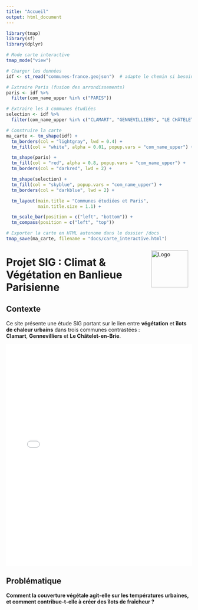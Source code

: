 ```yaml
---
title: "Accueil"
output: html_document
---
```


```r
library(tmap)
library(sf)
library(dplyr)

# Mode carte interactive
tmap_mode("view")

# Charger les données
idf <- st_read("communes-france.geojson")  # adapte le chemin si besoin

# Extraire Paris (fusion des arrondissements)
paris <- idf %>%
  filter(com_name_upper %in% c("PARIS"))

# Extraire les 3 communes étudiées
selection <- idf %>%
  filter(com_name_upper %in% c("CLAMART", "GENNEVILLIERS", "LE CHÂTELET-EN-BRIE"))

# Construire la carte
ma_carte <- tm_shape(idf) +
  tm_borders(col = "lightgray", lwd = 0.4) +
  tm_fill(col = "white", alpha = 0.01, popup.vars = "com_name_upper") +

  tm_shape(paris) +
  tm_fill(col = "red", alpha = 0.8, popup.vars = "com_name_upper") +
  tm_borders(col = "darkred", lwd = 2) +

  tm_shape(selection) +
  tm_fill(col = "skyblue", popup.vars = "com_name_upper") +
  tm_borders(col = "darkblue", lwd = 2) +

  tm_layout(main.title = "Communes étudiées et Paris",
            main.title.size = 1.1) +

  tm_scale_bar(position = c("left", "bottom")) +
  tm_compass(position = c("left", "top"))

# Exporter la carte en HTML autonome dans le dossier /docs
tmap_save(ma_carte, filename = "docs/carte_interactive.html")

```

<img src="logo.jpg" alt="Logo" width="100" style="float:right; margin: 10px;" />

# Projet SIG : Climat & Végétation en Banlieue Parisienne

## Contexte

Ce site présente une étude SIG portant sur le lien entre **végétation** et **îlots de chaleur urbains** dans trois communes contrastées :  
**Clamart**, **Gennevilliers** et **Le Châtelet-en-Brie**.

<iframe src="carte_interactive.html" width="100%" height="600px" frameborder="0"></iframe>

## Problématique

**Comment la couverture végétale agit-elle sur les températures urbaines, et comment contribue-t-elle à créer des îlots de fraîcheur ?**
